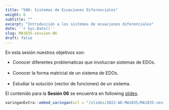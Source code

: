 ```yaml
---
title: "S06: Sistemas de Ecuaciones Diferenciales"
weight: 6
subtitle: ""
excerpt: "Introducción a los sistemas de ecuaciones diferenciales"
date: '`r Sys.Date()`'
slug: MA1035-session-06
draft: false
---
```


En esta sesión nuestros objetivos son:

* Conocer diferentes problematicas que involucran sistemas de EDOs. <br/><br/>
* Conocer la forma matricial de un sistema de EDOs. <br/><br/>
* Estudiar la solución (vector de funciones) de un sistema. 

El contenido para la **Sesión 06** se encuentra en following [slides](/slides/2022-AD-MA1035/MA1035-sesion-06).

```r
xaringanExtra::embed_xaringan(url = "/slides/2022-AD-MA1035/MA1035-sesion-05", ratio = "4:3")
```

